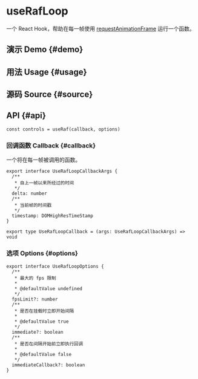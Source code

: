 # useRafLoop


<HooksType category="Animation" pausable />

一个 React Hook，帮助在每一帧使用 [requestAnimationFrame](https://developer.mozilla.org/en-US/docs/Web/API/window/requestAnimationFrame) 运行一个函数。

## 演示 Demo \{#demo}


<App />

## 用法 Usage \{#usage}



## 源码 Source \{#source}


<Source />

## API \{#api}

```tsx
const controls = useRaf(callback, options)
```

### 回调函数 Callback \{#callback}

一个将在每一帧被调用的函数。

```tsx
export interface UseRafLoopCallbackArgs {
  /**
   * 自上一帧以来所经过的时间
   */
  delta: number
  /**
   * 当前帧的时间戳
   */
  timestamp: DOMHighResTimeStamp
}

export type UseRafLoopCallback = (args: UseRafLoopCallbackArgs) => void
```

### 选项 Options \{#options}

```tsx
export interface UseRafLoopOptions {
  /**
   * 最大的 fps 限制
   *
   * @defaultValue undefined
   */
  fpsLimit?: number
  /**
   * 是否在挂载时立即开始间隔
   *
   * @defaultValue true
   */
  immediate?: boolean
  /**
   * 是否在间隔开始前立即执行回调
   *
   * @defaultValue false
   */
  immediateCallback?: boolean
}
```
